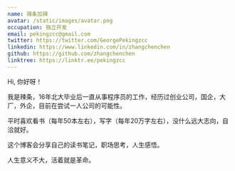 ```yaml
---
name: 辣条加辣
avatar: /static/images/avatar.png
occupation: 独立开发
email: pekingzcc@gmail.com
twitter: https://twitter.com/GeorgePekingzcc
linkedin: https://www.linkedin.com/in/zhangchenchen
github: https://github.com/zhangchenchen
linktree: https://linktr.ee/pekingzcc
---
```


Hi, 你好呀！

我是辣条，16年北大毕业后一直从事程序员的工作，经历过创业公司，国企，大厂，外企，目前在尝试一人公司的可能性。

平时喜欢看书（每年50本左右），写字（每年20万字左右），没什么远大志向，自洽就好。

这个博客会分享自己的读书笔记，职场思考，人生感悟。

人生意义不大，活着就是革命。







